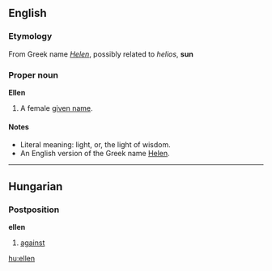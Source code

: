 ==English==
===Etymology===
From Greek name ''[[Helen]]'', possibly related to ''helios'', '''sun'''

===Proper noun===
'''Ellen'''

#A female [[given name]].

====Notes====
*Literal meaning: light, or, the light of wisdom.
*An English version of the Greek name [[Helen]].

----

==Hungarian==
===Postposition===
'''ellen'''

# [[against]]

[[hu:ellen]]